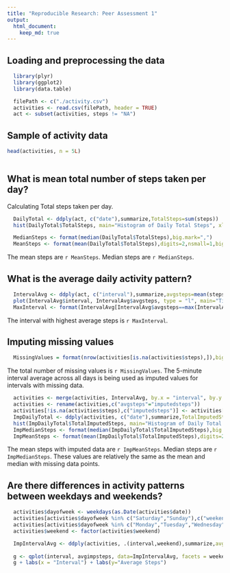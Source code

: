 ```yaml
---
title: "Reproducible Research: Peer Assessment 1"
output: 
  html_document: 
    keep_md: true
---
```



## Loading and preprocessing the data
```r
  
  library(plyr)
  library(ggplot2)
  library(data.table)

  filePath <- c("./activity.csv")
  activities <- read.csv(filePath, header = TRUE)
  act <- subset(activities, steps != "NA")

```
## Sample of activity data
``` r
head(activities, n = 5L)
  
```

## What is mean total number of steps taken per day?
<p> Calculating Total steps taken per day.
```r
  DailyTotal <- ddply(act, c("date"),summarize,TotalSteps=sum(steps))
  hist(DailyTotal$TotalSteps, main="Histogram of Daily Total Steps", xlab="Daily Total Steps", col=c("blue"))
```

```r
  MedianSteps <- format(median(DailyTotal$TotalSteps),big.mark=",")
  MeanSteps <- format(mean(DailyTotal$TotalSteps),digits=2,nsmall=1,big.mark=",")
```
<p> The mean steps are `r MeanSteps`.  Median steps are `r MedianSteps`.

## What is the average daily activity pattern?
```r
  IntervalAvg <- ddply(act, c("interval"),summarize,avgsteps=mean(steps))
  plot(IntervalAvg$interval, IntervalAvg$avgsteps, type = "l", main="Time Series of 5-minute Interval Steps",xlab ="5-minute Interval", ylab = "Average Steps")
  MaxInterval <- format(IntervalAvg[IntervalAvg$avgsteps==max(IntervalAvg$avgsteps),1])
```
<p> The interval with highest average steps is `r MaxInterval`.  

## Imputing missing values
```r
  MissingValues = format(nrow(activities[is.na(activities$steps),]),big.mark=",")
```
<p> The total number of missing values is `r MissingValues`.  The 5-minute interval average across all days is being used as imputed values for intervals with missing data.
```r
  activities <- merge(activities, IntervalAvg, by.x = "interval", by.y = "interval")
  activities <- rename(activities,c("avgsteps"="imputedsteps"))
  activities[!is.na(activities$steps),c("imputedsteps")] <- activities[!is.na(activities$steps),c("steps")]
  ImpDailyTotal <- ddply(activities, c("date"),summarize,TotalImputedSteps=sum(imputedsteps))
  hist(ImpDailyTotal$TotalImputedSteps, main="Histogram of Daily Total Steps with Imputed Data", xlab="Daily Total Steps", col=c("green"))
  ImpMedianSteps <- format(median(ImpDailyTotal$TotalImputedSteps),big.mark=",")
  ImpMeanSteps <- format(mean(ImpDailyTotal$TotalImputedSteps),digits=2,nsmall=1,big.mark=",")
```
<p> The mean steps with imputed data are `r ImpMeanSteps`.  Median steps are `r ImpMedianSteps`.  These values are relatively the same as the mean and median with missing data points. 


## Are there differences in activity patterns between weekdays and weekends?
```r
  activities$dayofweek <- weekdays(as.Date(activities$date))
  activities[activities$dayofweek %in% c("Saturday","Sunday"),c("weekend")] <- c("Weekend")
  activities[activities$dayofweek %in% c("Monday","Tuesday","Wednesday","Thursday","Friday"),c("weekend")] <- c("Weekday")
  activities$weekend <- factor(activities$weekend)

  ImpIntervalAvg <- ddply(activities, .(interval,weekend),summarize,avgimpsteps=mean(imputedsteps))
  
  g <- qplot(interval, avgimpsteps, data=ImpIntervalAvg, facets = weekend ~ ., geom=c("line"))
  g + labs(x = "Interval") + labs(y="Average Steps")
```
